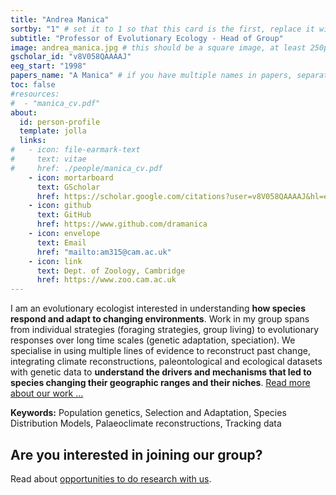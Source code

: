 ```yaml
---
title: "Andrea Manica"
sortby: "1" # set it to 1 so that this card is the first, replace it with your name for alphabetic ordering
subtitle: "Professor of Evolutionary Ecology - Head of Group"
image: andrea_manica.jpg # this should be a square image, at least 250px by 250px
gscholar_id: "v8V058QAAAAJ"
eeg_start: "1998"
papers_name: "A Manica" # if you have multiple names in papers, separated them by semicolon
toc: false
#resources: 
#  - "manica_cv.pdf"
about:
  id: person-profile
  template: jolla
  links:
#   - icon: file-earmark-text
#     text: vitae
#     href: ./people/manica_cv.pdf
    - icon: mortarboard
      text: GScholar
      href: https://scholar.google.com/citations?user=v8V058QAAAAJ&hl=en
    - icon: github
      text: GitHub
      href: https://www.github.com/dramanica
    - icon: envelope
      text: Email
      href: "mailto:am315@cam.ac.uk"
    - icon: link
      text: Dept. of Zoology, Cambridge
      href: https://www.zoo.cam.ac.uk
---
```


:::{#person-profile}
:::

I am an evolutionary ecologist interested in understanding **how species respond and adapt to changing environments**. Work in my group spans from individual strategies (foraging strategies, group living) to evolutionary responses over long time scales (genetic adaptation, speciation). We specialise in using multiple lines of evidence to reconstruct past change, integrating climate reconstructions, paleontological and ecological datasets with genetic data to **understand the drivers and mechanisms that led to species changing their geographic ranges and their niches**. [Read more about our work ...](./research.html)

**Keywords:** Population genetics, Selection and Adaptation, Species Distribution Models, Palaeoclimate reconstructions, Tracking data

::: {.callout-note}
## Are you interested in joining our group?
Read about [opportunities to do research with us](./join_us.html).
:::
